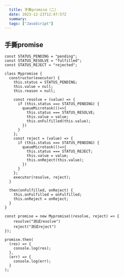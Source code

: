 ```yaml
---
  title: 手撕promise（二）
  date: 2023-12-23T12:47:57Z
  summary:
  tags: ["JavaScript"]
---
```

  
  ## 手撕promise
```
const STATUS_PENDING = "pending";
const STATUS_RESOLVE = "fulfilled";
const STATUS_REJECT = "rejected";

class Mypromise {
  constructor(executor) {
    this.status = STATUS_PENDING;
    this.value = null;
    this.reason = null;

    const resolve = (value) => {
      if (this.status === STATUS_PENDING) {
        queueMicrotask(()=>{
          this.status === STATUS_RESOLVE;
          this.value = value;
          this.onFulfilled(this.value);
        })
      }
    };
    const reject = (value) => {
      if (this.status === STATUS_PENDING) {
        queueMicrotask(()=>{
          this.status === STATUS_REJECT;
          this.value = value;
          this.onReject(this.value);
        })
      }
    };
    executor(resolve, reject);
  }

  then(onFulfilled, onReject) {
    this.onFulfilled = onFulfilled;
    this.onReject = onReject;
  }
}

const promise = new Mypromise((resolve, reject) => {
    resolve("测试resolve")
    reject("测试reject")
});

promise.then(
  (res) => {
    console.log(res);
  },
  (err) => {
    console.log(err);
  }
);
```
  